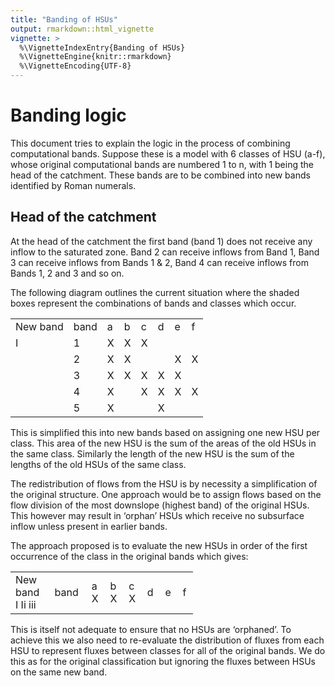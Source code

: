 ```yaml
---
title: "Banding of HSUs"
output: rmarkdown::html_vignette
vignette: >
  %\VignetteIndexEntry{Banding of HSUs}
  %\VignetteEngine{knitr::rmarkdown}
  %\VignetteEncoding{UTF-8}
--- 
```


# Banding logic

This document tries to explain the logic in the process of combining
computational bands. Suppose these is a model with 6 classes of HSU
(a-f), whose original computational bands are numbered 1 to n, with 1
being the head of the catchment. These bands are to be combined into new
bands identified by Roman numerals.

## Head of the catchment

At the head of the catchment the first band (band 1) does not receive
any inflow to the saturated zone. Band 2 can receive inflows from Band
1, Band 3 can receive inflows from Bands 1 & 2, Band 4 can receive
inflows from Bands 1, 2 and 3 and so on.

The following diagram outlines the current situation where the shaded
boxes represent the combinations of bands and classes which occur.

  ---------- ------ --- --- --- --- --- ---
  New band   band   a   b   c   d   e   f
  I          1      X   X   X           
             2      X   X           X   X
             3      X   X   X   X   X   
             4      X       X   X   X   X
             5      X           X       
  ---------- ------ --- --- --- --- --- ---

This is simplified this into new bands based on assigning one new HSU
per class. This area of the new HSU is the sum of the areas of the old
HSUs in the same class. Similarly the length of the new HSU is the sum
of the lengths of the old HSUs of the same class.

The redistribution of flows from the HSU is by necessity a
simplification of the original structure. One approach would be to
assign flows based on the flow division of the most downslope (highest
band) of the original HSUs. This however may result in 'orphan' HSUs
which receive no subsurface inflow unless present in earlier bands.

The approach proposed is to evaluate the new HSUs in order of the first
occurrence of the class in the original bands which gives:

  ---------- ------ --- --- --- --- --- ---
  New band   band   a   b   c   d   e   f
  I                 X   X   X           
  Ii                                X   X
  iii                           X       
                                        
                                        
  ---------- ------ --- --- --- --- --- ---

This is itself not adequate to ensure that no HSUs are 'orphaned'. To
achieve this we also need to re-evaluate the distribution of fluxes from
each HSU to represent fluxes between classes for all of the original
bands. We do this as for the original classification but ignoring the
fluxes between HSUs on the same new band.
